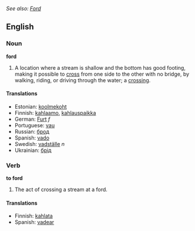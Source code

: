 ''See also: [[Ford]]''
==English==
===Noun===
'''ford'''
#A location where a stream is shallow and the bottom has good footing, making it possible to [[cross]] from one side to the other with no bridge, by walking, riding, or driving through the water; a [[crossing]].

====Translations====
*Estonian: [[koolmekoht]]
*Finnish: [[kahlaamo]], [[kahlauspaikka]]
*German: [[Furt]] ''f''
*Portuguese: [[vau]]
*Russian: [[брод]]
*Spanish: [[vado]] {{m}}
*Swedish: [[vadställe]] ''n''
*Ukrainian: [[брід]]

===Verb===
'''to ford'''
#The act of crossing a stream at a ford.

====Translations====
*Finnish: [[kahlata]]
*Spanish: [[vadear]]